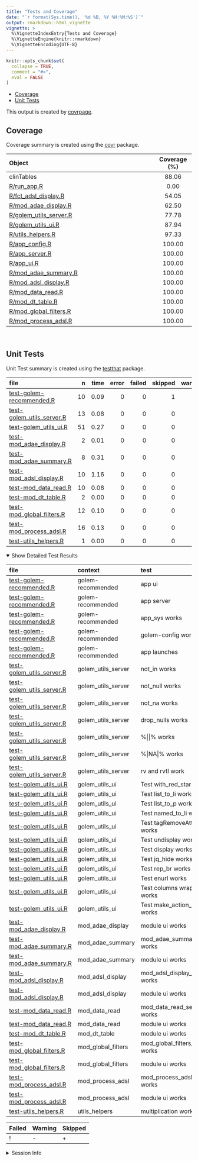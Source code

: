 ```yaml
---
title: "Tests and Coverage"
date: "`r format(Sys.time(), '%d %B, %Y %H:%M:%S')`"
output: rmarkdown::html_vignette
vignette: >
  %\VignetteIndexEntry{Tests and Coverage}
  %\VignetteEngine{knitr::rmarkdown}
  %\VignetteEncoding{UTF-8}
---
```

  
```r
knitr::opts_chunk$set(
  collapse = TRUE,
  comment = "#>",
  eval = FALSE
)
```

<!--- Placeholder for tests/README.md Do Not Edit--->
-   [Coverage](#coverage)
-   [Unit Tests](#unit-tests)

This output is created by
[covrpage](https://github.com/yonicd/covrpage).

## Coverage

Coverage summary is created using the
[covr](https://github.com/r-lib/covr) package.

| Object                                                | Coverage (%) |
|:------------------------------------------------------|:------------:|
| clinTables                                            |    88.06     |
| [R/run\_app.R](https://github.com/ahasoplakus/clinTables/blob/devel/R/run_app.R)                        |     0.00     |
| [R/fct\_adsl\_display.R](https://github.com/ahasoplakus/clinTables/blob/devel/R/fct_adsl_display.R)     |    54.05     |
| [R/mod\_adae\_display.R](https://github.com/ahasoplakus/clinTables/blob/devel/R/mod_adae_display.R)     |    62.50     |
| [R/golem\_utils\_server.R](https://github.com/ahasoplakus/clinTables/blob/devel/R/golem_utils_server.R) |    77.78     |
| [R/golem\_utils\_ui.R](https://github.com/ahasoplakus/clinTables/blob/devel/R/golem_utils_ui.R)         |    87.94     |
| [R/utils\_helpers.R](https://github.com/ahasoplakus/clinTables/blob/devel/R/utils_helpers.R)            |    97.33     |
| [R/app\_config.R](https://github.com/ahasoplakus/clinTables/blob/devel/R/app_config.R)                  |    100.00    |
| [R/app\_server.R](https://github.com/ahasoplakus/clinTables/blob/devel/R/app_server.R)                  |    100.00    |
| [R/app\_ui.R](https://github.com/ahasoplakus/clinTables/blob/devel/R/app_ui.R)                          |    100.00    |
| [R/mod\_adae\_summary.R](https://github.com/ahasoplakus/clinTables/blob/devel/R/mod_adae_summary.R)     |    100.00    |
| [R/mod\_adsl\_display.R](https://github.com/ahasoplakus/clinTables/blob/devel/R/mod_adsl_display.R)     |    100.00    |
| [R/mod\_data\_read.R](https://github.com/ahasoplakus/clinTables/blob/devel/R/mod_data_read.R)           |    100.00    |
| [R/mod\_dt\_table.R](https://github.com/ahasoplakus/clinTables/blob/devel/R/mod_dt_table.R)             |    100.00    |
| [R/mod\_global\_filters.R](https://github.com/ahasoplakus/clinTables/blob/devel/R/mod_global_filters.R) |    100.00    |
| [R/mod\_process\_adsl.R](https://github.com/ahasoplakus/clinTables/blob/devel/R/mod_process_adsl.R)     |    100.00    |

<br>

## Unit Tests

Unit Test summary is created using the
[testthat](https://github.com/r-lib/testthat) package.

| file                                                              |   n | time | error | failed | skipped | warning | icon |
|:------------------------------------------------------------------|----:|-----:|------:|-------:|--------:|--------:|:-----|
| [test-golem-recommended.R](https://github.com/ahasoplakus/clinTables/blob/devel/tests/testthat/test-golem-recommended.R)     |  10 | 0.09 |     0 |      0 |       1 |       0 | \+   |
| [test-golem\_utils\_server.R](https://github.com/ahasoplakus/clinTables/blob/devel/tests/testthat/test-golem_utils_server.R) |  13 | 0.08 |     0 |      0 |       0 |       0 |      |
| [test-golem\_utils\_ui.R](https://github.com/ahasoplakus/clinTables/blob/devel/tests/testthat/test-golem_utils_ui.R)         |  51 | 0.27 |     0 |      0 |       0 |       0 |      |
| [test-mod\_adae\_display.R](https://github.com/ahasoplakus/clinTables/blob/devel/tests/testthat/test-mod_adae_display.R)     |   2 | 0.01 |     0 |      0 |       0 |       0 |      |
| [test-mod\_adae\_summary.R](https://github.com/ahasoplakus/clinTables/blob/devel/tests/testthat/test-mod_adae_summary.R)     |   8 | 0.31 |     0 |      0 |       0 |       0 |      |
| [test-mod\_adsl\_display.R](https://github.com/ahasoplakus/clinTables/blob/devel/tests/testthat/test-mod_adsl_display.R)     |  10 | 1.16 |     0 |      0 |       0 |       0 |      |
| [test-mod\_data\_read.R](https://github.com/ahasoplakus/clinTables/blob/devel/tests/testthat/test-mod_data_read.R)           |  10 | 0.08 |     0 |      0 |       0 |       0 |      |
| [test-mod\_dt\_table.R](https://github.com/ahasoplakus/clinTables/blob/devel/tests/testthat/test-mod_dt_table.R)             |   2 | 0.00 |     0 |      0 |       0 |       0 |      |
| [test-mod\_global\_filters.R](https://github.com/ahasoplakus/clinTables/blob/devel/tests/testthat/test-mod_global_filters.R) |  12 | 0.10 |     0 |      0 |       0 |       0 |      |
| [test-mod\_process\_adsl.R](https://github.com/ahasoplakus/clinTables/blob/devel/tests/testthat/test-mod_process_adsl.R)     |  16 | 0.13 |     0 |      0 |       0 |       0 |      |
| [test-utils\_helpers.R](https://github.com/ahasoplakus/clinTables/blob/devel/tests/testthat/test-utils_helpers.R)            |   1 | 0.00 |     0 |      0 |       0 |       0 |      |

<details open>
<summary>
Show Detailed Test Results
</summary>

| file                                                                      | context              | test                               | status  |   n | time | icon |
|:--------------------------------------------------------------------------|:---------------------|:-----------------------------------|:--------|----:|-----:|:-----|
| [test-golem-recommended.R](https://github.com/ahasoplakus/clinTables/blob/devel/tests/testthat/test-golem-recommended.R#L3)          | golem-recommended    | app ui                             | PASS    |   2 | 0.07 |      |
| [test-golem-recommended.R](https://github.com/ahasoplakus/clinTables/blob/devel/tests/testthat/test-golem-recommended.R#L13)         | golem-recommended    | app server                         | PASS    |   4 | 0.01 |      |
| [test-golem-recommended.R](https://github.com/ahasoplakus/clinTables/blob/devel/tests/testthat/test-golem-recommended.R#L24_L26)     | golem-recommended    | app\_sys works                     | PASS    |   1 | 0.00 |      |
| [test-golem-recommended.R](https://github.com/ahasoplakus/clinTables/blob/devel/tests/testthat/test-golem-recommended.R#L36_L42)     | golem-recommended    | golem-config works                 | PASS    |   2 | 0.00 |      |
| [test-golem-recommended.R](https://github.com/ahasoplakus/clinTables/blob/devel/tests/testthat/test-golem-recommended.R#L67)         | golem-recommended    | app launches                       | SKIPPED |   1 | 0.01 | \+   |
| [test-golem\_utils\_server.R](https://github.com/ahasoplakus/clinTables/blob/devel/tests/testthat/test-golem_utils_server.R#L2)      | golem\_utils\_server | not\_in works                      | PASS    |   2 | 0.00 |      |
| [test-golem\_utils\_server.R](https://github.com/ahasoplakus/clinTables/blob/devel/tests/testthat/test-golem_utils_server.R#L7)      | golem\_utils\_server | not\_null works                    | PASS    |   2 | 0.01 |      |
| [test-golem\_utils\_server.R](https://github.com/ahasoplakus/clinTables/blob/devel/tests/testthat/test-golem_utils_server.R#L12)     | golem\_utils\_server | not\_na works                      | PASS    |   2 | 0.02 |      |
| [test-golem\_utils\_server.R](https://github.com/ahasoplakus/clinTables/blob/devel/tests/testthat/test-golem_utils_server.R#L17_L22) | golem\_utils\_server | drop\_nulls works                  | PASS    |   1 | 0.00 |      |
| [test-golem\_utils\_server.R](https://github.com/ahasoplakus/clinTables/blob/devel/tests/testthat/test-golem_utils_server.R#L26_L29) | golem\_utils\_server | %\|\|% works                       | PASS    |   2 | 0.02 |      |
| [test-golem\_utils\_server.R](https://github.com/ahasoplakus/clinTables/blob/devel/tests/testthat/test-golem_utils_server.R#L37_L40) | golem\_utils\_server | %\|NA\|% works                     | PASS    |   2 | 0.01 |      |
| [test-golem\_utils\_server.R](https://github.com/ahasoplakus/clinTables/blob/devel/tests/testthat/test-golem_utils_server.R#L48_L50) | golem\_utils\_server | rv and rvtl work                   | PASS    |   2 | 0.02 |      |
| [test-golem\_utils\_ui.R](https://github.com/ahasoplakus/clinTables/blob/devel/tests/testthat/test-golem_utils_ui.R#L2)              | golem\_utils\_ui     | Test with\_red\_star works         | PASS    |   2 | 0.01 |      |
| [test-golem\_utils\_ui.R](https://github.com/ahasoplakus/clinTables/blob/devel/tests/testthat/test-golem_utils_ui.R#L10)             | golem\_utils\_ui     | Test list\_to\_li works            | PASS    |   3 | 0.02 |      |
| [test-golem\_utils\_ui.R](https://github.com/ahasoplakus/clinTables/blob/devel/tests/testthat/test-golem_utils_ui.R#L22_L28)         | golem\_utils\_ui     | Test list\_to\_p works             | PASS    |   3 | 0.03 |      |
| [test-golem\_utils\_ui.R](https://github.com/ahasoplakus/clinTables/blob/devel/tests/testthat/test-golem_utils_ui.R#L53)             | golem\_utils\_ui     | Test named\_to\_li works           | PASS    |   3 | 0.01 |      |
| [test-golem\_utils\_ui.R](https://github.com/ahasoplakus/clinTables/blob/devel/tests/testthat/test-golem_utils_ui.R#L66)             | golem\_utils\_ui     | Test tagRemoveAttributes works     | PASS    |   4 | 0.02 |      |
| [test-golem\_utils\_ui.R](https://github.com/ahasoplakus/clinTables/blob/devel/tests/testthat/test-golem_utils_ui.R#L82)             | golem\_utils\_ui     | Test undisplay works               | PASS    |   8 | 0.03 |      |
| [test-golem\_utils\_ui.R](https://github.com/ahasoplakus/clinTables/blob/devel/tests/testthat/test-golem_utils_ui.R#L110)            | golem\_utils\_ui     | Test display works                 | PASS    |   4 | 0.03 |      |
| [test-golem\_utils\_ui.R](https://github.com/ahasoplakus/clinTables/blob/devel/tests/testthat/test-golem_utils_ui.R#L124)            | golem\_utils\_ui     | Test jq\_hide works                | PASS    |   2 | 0.02 |      |
| [test-golem\_utils\_ui.R](https://github.com/ahasoplakus/clinTables/blob/devel/tests/testthat/test-golem_utils_ui.R#L132)            | golem\_utils\_ui     | Test rep\_br works                 | PASS    |   2 | 0.01 |      |
| [test-golem\_utils\_ui.R](https://github.com/ahasoplakus/clinTables/blob/devel/tests/testthat/test-golem_utils_ui.R#L140)            | golem\_utils\_ui     | Test enurl works                   | PASS    |   2 | 0.02 |      |
| [test-golem\_utils\_ui.R](https://github.com/ahasoplakus/clinTables/blob/devel/tests/testthat/test-golem_utils_ui.R#L148)            | golem\_utils\_ui     | Test columns wrappers works        | PASS    |  16 | 0.07 |      |
| [test-golem\_utils\_ui.R](https://github.com/ahasoplakus/clinTables/blob/devel/tests/testthat/test-golem_utils_ui.R#L172)            | golem\_utils\_ui     | Test make\_action\_button works    | PASS    |   2 | 0.00 |      |
| [test-mod\_adae\_display.R](https://github.com/ahasoplakus/clinTables/blob/devel/tests/testthat/test-mod_adae_display.R#L20)         | mod\_adae\_display   | module ui works                    | PASS    |   2 | 0.01 |      |
| [test-mod\_adae\_summary.R](https://github.com/ahasoplakus/clinTables/blob/devel/tests/testthat/test-mod_adae_summary.R#L2_L64)      | mod\_adae\_summary   | mod\_adae\_summary\_server works   | PASS    |   6 | 0.30 |      |
| [test-mod\_adae\_summary.R](https://github.com/ahasoplakus/clinTables/blob/devel/tests/testthat/test-mod_adae_summary.R#L70)         | mod\_adae\_summary   | module ui works                    | PASS    |   2 | 0.01 |      |
| [test-mod\_adsl\_display.R](https://github.com/ahasoplakus/clinTables/blob/devel/tests/testthat/test-mod_adsl_display.R#L2_L38)      | mod\_adsl\_display   | mod\_adsl\_display\_server works   | PASS    |   8 | 1.13 |      |
| [test-mod\_adsl\_display.R](https://github.com/ahasoplakus/clinTables/blob/devel/tests/testthat/test-mod_adsl_display.R#L43)         | mod\_adsl\_display   | module ui works                    | PASS    |   2 | 0.03 |      |
| [test-mod\_data\_read.R](https://github.com/ahasoplakus/clinTables/blob/devel/tests/testthat/test-mod_data_read.R#L2_L17)            | mod\_data\_read      | mod\_data\_read\_server works      | PASS    |   8 | 0.06 |      |
| [test-mod\_data\_read.R](https://github.com/ahasoplakus/clinTables/blob/devel/tests/testthat/test-mod_data_read.R#L22)               | mod\_data\_read      | module ui works                    | PASS    |   2 | 0.02 |      |
| [test-mod\_dt\_table.R](https://github.com/ahasoplakus/clinTables/blob/devel/tests/testthat/test-mod_dt_table.R#L20)                 | mod\_dt\_table       | module ui works                    | PASS    |   2 | 0.00 |      |
| [test-mod\_global\_filters.R](https://github.com/ahasoplakus/clinTables/blob/devel/tests/testthat/test-mod_global_filters.R#L2_L57)  | mod\_global\_filters | mod\_global\_filters\_server works | PASS    |  10 | 0.08 |      |
| [test-mod\_global\_filters.R](https://github.com/ahasoplakus/clinTables/blob/devel/tests/testthat/test-mod_global_filters.R#L62)     | mod\_global\_filters | module ui works                    | PASS    |   2 | 0.02 |      |
| [test-mod\_process\_adsl.R](https://github.com/ahasoplakus/clinTables/blob/devel/tests/testthat/test-mod_process_adsl.R#L4_L69)      | mod\_process\_adsl   | mod\_process\_adsl\_server works   | PASS    |  14 | 0.11 |      |
| [test-mod\_process\_adsl.R](https://github.com/ahasoplakus/clinTables/blob/devel/tests/testthat/test-mod_process_adsl.R#L74)         | mod\_process\_adsl   | module ui works                    | PASS    |   2 | 0.02 |      |
| [test-utils\_helpers.R](https://github.com/ahasoplakus/clinTables/blob/devel/tests/testthat/test-utils_helpers.R#L2)                 | utils\_helpers       | multiplication works               | PASS    |   1 | 0.00 |      |

| Failed | Warning | Skipped |
|:-------|:--------|:--------|
| !      | \-      | \+      |

</details>
<details>
<summary>
Session Info
</summary>

| Field    | Value                            |
|:---------|:---------------------------------|
| Version  | R version 4.1.0 (2021-05-18)     |
| Platform | x86\_64-w64-mingw32/x64 (64-bit) |
| Running  | Windows 10 x64 (build 19044)     |
| Language | English\_United States           |
| Timezone | Asia/Calcutta                    |

| Package  | Version |
|:---------|:--------|
| testthat | 3.1.7   |
| covr     | 3.6.2   |
| covrpage | 0.2     |

</details>
<!--- Final Status : skipped/warning --->
